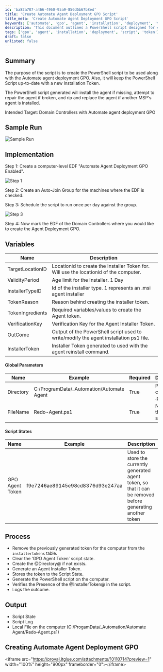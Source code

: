 ```yaml
---
id: 'ba82a707-a466-4960-95a9-856d5b67b8ed'
title: 'Create Automate Agent Deployment GPO Script'
title_meta: 'Create Automate Agent Deployment GPO Script'
keywords: ['automate', 'gpo', 'agent', 'installation', 'deployment', 'token', 'script']
description: 'This document outlines a PowerShell script designed for creating and managing the Automate agent deployment via Group Policy Objects (GPO). It includes steps for installation, repair, and replacement of the agent, ensuring that it remains up-to-date with a new Installation Token. The guide targets Domain Controllers and provides detailed implementation steps, variable definitions, and expected outputs.'
tags: ['gpo', 'agent', 'installation', 'deployment', 'script', 'token']
draft: false
unlisted: false
---
```

## Summary

The purpose of the script is to create the PowerShell script to be used along with the Automate agent deployment GPO. Also, it will keep the PowerShell Script up-to-date with a new Installation Token. 

The PowerShell script generated will install the agent if missing, attempt to repair the agent if broken, and rip and replace the agent if another MSP's agent is installed.  

Intended Target: Domain Controllers with Automate agent deployment GPO

## Sample Run

![Sample Run](../../../static/img/CWM---Automate---Script--Automate-Agent---InstallRepair---For-GPO-Globals/image_1.png)

## Implementation

Step 1: Create a computer-level EDF "Automate Agent Deployment GPO Enabled".

![Step 1](../../../static/img/CWM---Automate---Script--Automate-Agent---InstallRepair---For-GPO-Globals/image_2.png)

Step 2: Create an Auto-Join Group for the machines where the EDF is checked. 

Step 3: Schedule the script to run once per day against the group. 

![Step 3](../../../static/img/CWM---Automate---Script--Automate-Agent---InstallRepair---For-GPO-Globals/image_3.png)

Step 4: Now mark the EDF of the Domain Controllers where you would like to create the Agent Deployment GPO.

## Variables

| Name               | Description                                                                                     |
|--------------------|-------------------------------------------------------------------------------------------------|
| TargetLocationID   | Locationid to create the Installer Token for. Will use the locationid of the computer.        |
| ValidityPeriod     | Age limit for the Installer. 1 Day                                                             |
| InstallerTypeID    | Id of the installer type. 1 represents an .msi agent installer                                 |
| TokenReason        | Reason behind creating the installer token.                                                    |
| TokenIngredients    | Required variables/values to create the Agent token.                                          |
| VerificationKey    | Verification Key for the Agent Installer Token.                                                |
| OutCome            | Output of the PowerShell script used to write/modify the agent installation ps1 file.        |
| InstallerToken     | Installer Token generated to used with the agent reinstall command.                            |

#### Global Parameters

| Name        | Example                                   | Required | Description                       |
|-------------|-------------------------------------------|----------|-----------------------------------|
| Directory   | C:/ProgramData/_Automation/Automate Agent | True     | Path to create the .ps1 script    |
| FileName    | Redo-Agent.ps1                           | True     | Name of the .ps1 script           |

#### Script States

| Name            | Example                                | Description                                                                                       |
|-----------------|----------------------------------------|---------------------------------------------------------------------------------------------------|
| GPO Agent Token  | f9e7246ae89145e98cd8376d93e247aa      | Used to store the currently generated agent token, so that it can be removed before generating another token |

## Process

- Remove the previously generated token for the computer from the `installertokens` table.
- Clear the 'GPO Agent Token' script state.
- Create the @Directory@ if not exists.
- Generate an Agent Installer Token.
- Stores the token to the Script State.
- Generate the PowerShell script on the computer.
- Verifies the Presence of the @InstallerToken@ in the script.
- Logs the outcome.

## Output

- Script State
- Script Log
- Local File on the computer (C:/ProgamData/_Automation/Automate Agent/Redo-Agent.ps1)

## Creating Automate Agent Deployment GPO

\<iframe src="https://proval.itglue.com/attachments/10110714?preview=1" width="100%" height="900px" frameborder="0">\</iframe>











